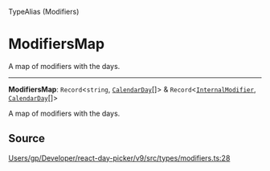<SectionTitle>TypeAlias (Modifiers)</SectionTitle>

# ModifiersMap

<Description>
A map of modifiers with the days.
</Description>

---

<a id="undefined" name="undefined"></a>

<SignatureMemberIdentifier>**ModifiersMap**: `Record`\<`string`, [`CalendarDay`](/api/classes/CalendarDay.md)[]\> & `Record`\<[`InternalModifier`](/api/type-aliases/InternalModifier.md), [`CalendarDay`](/api/classes/CalendarDay.md)[]\></SignatureMemberIdentifier>

A map of modifiers with the days.

## Source

[Users/gp/Developer/react-day-picker/v9/src/types/modifiers.ts:28](https://github.com/gpbl/react-day-picker/blob/b97c86295/src/types/modifiers.ts#L28)
